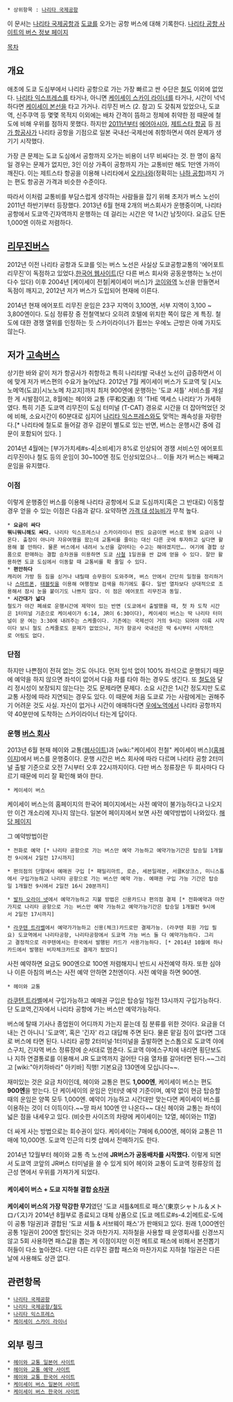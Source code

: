  * 상위항목 : [[나리타 국제공항]]

이 문서는 [[나리타 국제공항]]과 [[도쿄]]를 오가는 공항 버스에 대해 기록한다.
[http://www.narita-airport.jp/kr/access/bus/index.html 나리타 공항 사이트의 버스 정보 페이지]

[[목차]]
== 개요 ==
애초에 도쿄 도심부에서 나리타 공항으로 가는 가장 빠르고 싼 수단은 [[철도]] 이외에 없었다. [[나리타 익스프레스]]를 타거나, 아니면 [[케이세이 스카이 라이너]]를 타거나, 시간이 넉넉하다면 [[케이세이 본선]]을 타고 가거나. 리무진 버스 (2. 참고) 도 갖춰져 있었으나, 도쿄역, 신주쿠역 등 몇몇 목적지 이외에는 배차 간격이 뜸하고 정체에 취약한 점 때문에 철도에 비해 우위를 점하지 못했다. 하지만 [[2011년]]부터 [[에어아시아]], [[제트스타 항공]] 등 [[저가 항공사]]가 나리타 공항을 기점으로 일본 국내선·국제선에 취항하면서 여러 문제가 생기기 시작했다.

가장 큰 문제는 도쿄 도심에서 공항까지 오가는 비용이 너무 비싸다는 것. 한 명이 움직일 경우는 문제가 없지만, 3인 이상 가족이 공항까지 가는 교통비만 해도 1만엔 가까이 깨진다. 이는 제트스타 항공을 이용해 나리타에서 [[오키나와]](정확히는 [[나하 공항]])까지 가는 편도 항공권 가격과 비슷한 수준이다.

따라서 이처럼 교통비를 부담스럽게 생각하는 사람들을 잡기 위해 초저가 버스 노선이 2011년 하반기부터 등장했다. 2013년 6월 현재 2개의 버스회사가 운행중이며, 나리타 공항에서 도쿄역·긴자역까지 운행하는 데 걸리는 시간은 약 1시간 남짓이다. 요금도 단돈 1,000엔 이하로 저렴하다.

== [[리무진버스]] ==
2012년 이전 나리타 공항과 도쿄를 잇는 버스 노선은 사실상 도쿄공항교통의 '에어포트 리무진'이 독점하고 있었다.[http://www.limousinebus.co.jp/kr/ 한국어 웹사이트](단 다른 버스 회사와 공동운행하는 노선이 다수 있다) 이후 2004년 [케이세이 전철|케이세이 버스]가 [[코이와역]] 노선을 만들면서 독점이 깨지고, 2012년 저가 버스가 도입되어 현재에 이른다.

2014년 현재 에어포트 리무진 운임은 23구 지역이 3,100엔, 서부 지역이 3,100 ~ 3,800엔이다. 도심 정류장 중 전철역보다 오히려 호텔에 위치한 쪽이 많은 게 특징. 철도에 대한 경쟁 열위를 인정하는 듯 스카이라이너가 휩쓰는 우에노 근방은 아예 가지도 않는다.

== 저가 [[고속버스]] ==
상기한 바와 같이 저가 항공사가 취항하고 특히 나리타발 국내선 노선이 급증하면서 이에 맞게 저가 버스편의 수요가 늘어났다. 2012년 7월 케이세이 버스가 도쿄역 및 [시노노메역(도쿄)|시노노메 차고지]까지 최저 900엔에 운행하는 '도쿄 셔틀' 서비스를 개설한 게 시발점이고, 8월에는 헤이와 교통 (平和交通) 의 'THE 액세스 나리타'가 가세하였다. 특히 기존 도쿄역 리무진이 도심 터미널 (T-CAT) 경유로 시간을 더 잡아먹었던 것에 비해, 소요시간이 60분대로 심지어 [[나리타 익스프레스]]와도 맞먹는 쾌속성을 자랑한다.[* 나리타에 철도로 들어갈 경우 검문이 별도로 있는 반면, 버스는 운행시간 중에 검문이 포함되어 있다. ]

2014년 4월에는 [부가가치세#s-4|소비세]가 8%로 인상되어 경쟁 서비스인 에어포트 리무진이나 철도 등의 운임이 30~100엔 정도 인상되었으나... 이들 저가 버스는 배째고 운임을 유지했다.

=== 이점 ===
이렇게 운행중인 버스를 이용해 나리타 공항에서 도쿄 도심까지(혹은 그 반대로) 이동할 경우 얻을 수 있는 이점은 다음과 같다. 요약하면 [[가격 대 성능비]]가 무척 높다.

 * '''요금이 싸다'''
 '''뭐니뭐니해도 싸다.''' 나리타 익스프레스나 스카이라이너 편도 요금이면 버스로 왕복 요금이 나온다. 출장이 아니라 자유여행을 왔는데 교통비를 줄이는 대신 다른 곳에 투자하고 싶다면 활용해 볼 만하다. 물론 버스에서 내려서 노선을 갈아타는 수고는 해야겠지만…. 여기에 결합 상품으로 판매하는 결합 승차권을 이용하면 도쿄 [[사철]] 1일권을 싼 값에 얻을 수 있다. 잘만 활용하면 도쿄 도심에서 이동할 때 교통비를 확 줄일 수 있다.
 * '''편안하다'''
 캐리어 가방 등 짐을 싣거나 내릴때 승무원이 도와주며, 버스 안에서 간단히 일정을 정리하거나 [[스마트폰]], [[태블릿]]을 이용해 여행정보 검색을 하기에도 좋다. 일반 열차보다 상대적으로 조용해서 잠시 눈을 붙이기도 나쁘지 않다. 이 점은 에어포트 리무진과 동일.
 * '''시간대가 넓다'''
 철도가 야간 폐쇄로 운행시간에 제약이 있는 반면 (도쿄에서 출발했을 때, 첫 차 도착 시간은 1터미널 기준으로 케이세이가 6:14, JR이 6:30이다), 케이세이 버스는 딱 나리타 터미널이 문 여는 3:30에 내려주는 스케줄이다. 기존에는 국제선이 거의 9시는 되어야 이륙 시작이다 보니 철도 스케줄로도 문제가 없었으나, 저가 항공사 국내선은 딱 6시부터 시작하므로 어림도 없다.

=== 단점 ===
하지만 나쁜점이 전혀 없는 것도 아니다. 먼저 입석 없이 100% 좌석으로 운행되기 때문에 예약을 하지 않으면 좌석이 없어서 다음 차를 타야 하는 경우도 생긴다. 또 [[철도]]와 달리 정시성이 보장되지 않는다는 것도 문제라면 문제다. 소요 시간은 1시간 정도지만 도로 교통 사정에 따라 지연되는 경우도 있다. 이 때문에 처음 도쿄로 가는 사람에게는 권해주기 어려운 것도 사실. 자신이 없거나 시간이 애매하다면 [[우에노역]]에서 나리타 공항까지 약 40분만에 도착하는 스카이라이너 타는게 답이다.

=== 운행 [[버스 회사]] ===
2013년 6월 현재 헤이와 교통([http://accessnarita.jp/ 웹사이트])과 [wiki:"케이세이 전철" 케이세이 버스]([http://www.keiseibus.co.jp/index.html 홈페이지])에서 버스를 운행중이다. 운행 시간은 버스 회사에 따라 다르며 나리타 공항 2터미널 출발 기준으로 오전 7시부터 오후 22시까지이다. 다만 버스 정류장은 두 회사마다 다르기 때문에 미리 잘 확인해 봐야 한다.

 * 케이세이 버스
케이세이 버스는의 홈페이지의 한국어 페이지에서는 사전 예약이 불가능하다고 나오지만 이건 개소리에 지나지 않는다. 일본어 페이지에서 보면 사전 예약방법이 나와있다. [http://www.keiseibus.co.jp/kousoku/nrt16_reserve.html 해당 페이지]

그 예약방법이란
 * 전화로 예약 [* 나리타 공항으로 가는 버스만 예약 가능하고 예약가능기간은 탑승일 1개월전 9시에서 2일전 17시까지]

 * 편의점의 단말에서 예매권 구입 [* 패밀리마트, 로손, 세븐일레븐, 서클K상크스, 미니스톱에서 구입가능하고 나리타 공항으로 가는 버스만 예약 가능. 예매권 구입 가능 기간은 탑승일 1개월전 9시에서 2일전 16시 20분까지]

 * [https://secure.j-bus.co.jp/KS/Result.mvc 발차 오라이 넷]에서 예약가능하고 지불 방법은 신용카드나 편의점 결제 [* 전화예약과 마찬가지로 나리타 공항으로 가는 버스만 예약 가능하고 예약가능기간은 탑승일 1개월전 9시에서 2일전 17시까지]

 * [http://travel.rakuten.co.jp/bus/special/keiseibus/index.html 라쿠텐 트라벨]에서 예약가가능하고 신용(체크)카드로만 결제가능. (라쿠텐 회원 가입 필요) 도쿄역에서 나리타공항, 나리타공항에서 도쿄역 가능 버스 둘 다 예약가능하다. 그리고 결정적으로 라쿠텐에서는 한국에서 발행된 카드가 사용가능하다. [* 2014년 10월에 하나카드에서 발행된 비자체크카드로 결제가 됬었다]

사전 예약하면 요금도 900엔으로 100엔 저렴해지니 반드시 사전예약 하자. 또한 심야나 이른 아침의 버스는 사전 예약 안하면 2천엔이다. 사전 예약을 하면 900엔.

 * 헤이와 교통
[http://travel.rakuten.co.jp/bus/agt/222.html#1579 라쿠텐 트라벨]에서 구입가능하고 예매권 구입은 탑승일 1일전 13시까지 구입가능하다.
단 도쿄역,긴자에서 나리타 공항에 가는 버스만 예약가능하다.

버스에 탈때 기사나 종업원이 어디까지 가는지 묻는데 짐 분류를 위한 것이다. 요금을 더 내는 건 아니니 '도쿄역', 혹은 '긴자' 라고 대답해 주면 된다. 물론 맡길 짐이 없다면 그대로 버스에 타면 된다. 나리타 공항 2터미널·1터미널을 출발하면 논스톱으로 도쿄역 야에스구치, 긴자역 버스 정류장에 순서대로 멈춘다. 도쿄역 야에스구치에 내리면 횡단보도나 지하 연결통로를 이용해서 JR 도쿄역까지 걸어탄 다음 열차를 갈아타면 된다.~~그리고 [wiki:"아키하바라" 아키바] 직행! 기본요금 130엔에 모십니다~~.

재미있는 것은 요금 차이인데, 헤이와 교통은 편도 '''1,000엔''', 케이세이 버스는 편도 '''900엔'''을 받는다. 단 케이세이의 운임은 인터넷 예약 기준이며, 예약 없이 현금 탑승할 때의 운임은 양쪽 모두 1,000엔. 예약이 가능하고 시간대만 맞는다면 케이세이 버스를 이용하는 것이 더 이득이다.~~땅 파서 100엔 안 나온다~~ 대신 헤이와 교통는 좌석이 넓은 점을 내세우고 있다. (비슷한 사이즈의 차량에 케이세이는 12열, 헤이와는 11열)

더 싸게 사는 방법으로는 회수권이 있다. 케이세이는 7매에 6,000엔, 헤이와 교통은 11매에 10,000엔. 도쿄역 인근의 티켓 샵에서 전매하기도 한다.

2014년 12월부터 헤이와 교통 측 노선에 '''JR버스가 공동배차를 시작했다.''' 이렇게 되면서 도쿄역 코앞의 JR버스 터미널을 쓸 수 있게 되어 헤이와 교통이 도쿄역 정류장의 접근성 면에서 우위를 가져가게 되었다.

==== 케이세이 버스 + 도쿄 지하철 결합 [[승차권]] ====
'''케이세이 버스의 가장 막강한 무기'''였던 '도쿄 셔틀&메트로 패스'(東京シャトル＆メトロパス)가 2014년 8월부로 종료되고 대체 상품으로 [도쿄 메트로#s-4.2|메트로-도에이 공통 1일권]과 결합된 '도쿄 셔틀 & 서브웨이 패스'가 판매되고 있다. 원래 1,000엔인 공통 1일권이 200엔 할인되는 것과 마찬가지. 지하철을 사용할 때 운영회사를 신경쓰지 않고 5회 사용하면 패스값을 뽑는 게 이점이지만 이전 메트로 패스에 비해서 본전뽑기 허들이 다소 높아졌다. 다만 다른 리무진 결합 패스와 마찬가지로 지하철 1일권은 다른 날에 사용해도 상관 없다.

== 관련항목 ==
 * [[나리타 국제공항]]
 * [[나리타 국제공항/철도]]
 * [[나리타 익스프레스]]
 * [[케이세이 스카이 라이너]]

== 외부 링크 ==
 * [http://heiwakotsu.com/ 헤이와 교통 일본어 사이트]
 * [http://accessnarita.jp/ 헤이와 교통 예약 사이트]
 * [http://accessnarita.jp/kr/home/ 헤이와 교통 한국어 사이트]
 * [http://www.keiseibus.co.jp/ 케이세이 버스 일본어 사이트]
 * [http://www.keiseibus.co.jp/global/kr/nrt00.html 케이세이 버스 한국어 사이트]
